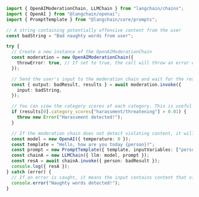 ```typescript
import { OpenAIModerationChain, LLMChain } from "langchain/chains";
import { OpenAI } from "@langchain/openai";
import { PromptTemplate } from "@langchain/core/prompts";

// A string containing potentially offensive content from the user
const badString = "Bad naughty words from user";

try {
  // Create a new instance of the OpenAIModerationChain
  const moderation = new OpenAIModerationChain({
    throwError: true, // If set to true, the call will throw an error when the moderation chain detects violating content. If set to false, violating content will return "Text was found that violates OpenAI's content policy.".
  });

  // Send the user's input to the moderation chain and wait for the result
  const { output: badResult, results } = await moderation.invoke({
    input: badString,
  });

  // You can view the category scores of each category. This is useful when dealing with non-english languages, as it allows you to have a more granular control over moderation.
  if (results[0].category_scores["harassment/threatening"] > 0.01) {
    throw new Error("Harassment detected!");
  }

  // If the moderation chain does not detect violating content, it will return the original input and you can proceed to use the result in another chain.
  const model = new OpenAI({ temperature: 0 });
  const template = "Hello, how are you today {person}?";
  const prompt = new PromptTemplate({ template, inputVariables: ["person"] });
  const chainA = new LLMChain({ llm: model, prompt });
  const resA = await chainA.invoke({ person: badResult });
  console.log({ resA });
} catch (error) {
  // If an error is caught, it means the input contains content that violates OpenAI TOS
  console.error("Naughty words detected!");
}
```
